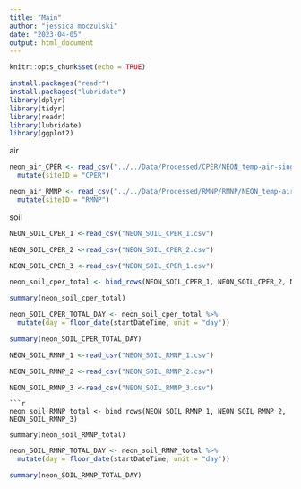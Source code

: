 ```yaml
---
title: "Main"
author: "jessica moczulski"
date: "2023-04-05"
output: html_document
---
```


```r
knitr::opts_chunk$set(echo = TRUE)
```

```r
install.packages("readr")
install.packages("lubridate")
library(dplyr)
library(tidyr)
library(readr) 
library(lubridate)
library(ggplot2)
```


air
```r
neon_air_CPER <- read_csv("../../Data/Processed/CPER/NEON_temp-air-single/CPER_Sep_2017_Air_30min/NEON.D10.CPER.DP1.00002.001.000.030.030.SAAT_30min.2017-09.expanded.20221201T015159Z.csv") %>%
  mutate(siteID = "CPER")

neon_air_RMNP <- read_csv("../../Data/Processed/RMNP/RMNP/NEON_temp-air-single/RMNP_Sep_2017_Air/NEON.D10.RMNP.DP1.00002.001.000.030.030.SAAT_30min.2017-09.basic.20221210T032125Z.csv") %>%
  mutate(siteID = "RMNP")
```

soil
```r
NEON_SOIL_CPER_1 <-read_csv("NEON_SOIL_CPER_1.csv")

NEON_SOIL_CPER_2 <-read_csv("NEON_SOIL_CPER_2.csv")

NEON_SOIL_CPER_3 <-read_csv("NEON_SOIL_CPER_1.csv")

```

```r

neon_soil_cper_total <- bind_rows(NEON_SOIL_CPER_1, NEON_SOIL_CPER_2, NEON_SOIL_CPER_3)

summary(neon_soil_cper_total)

```

```r

neon_SOIL_CPER_TOTAL_DAY <- neon_soil_cper_total %>%
  mutate(day = floor_date(startDateTime, unit = "day"))

summary(neon_SOIL_CPER_TOTAL_DAY)
```

```r
NEON_SOIL_RMNP_1 <-read_csv("NEON_SOIL_RMNP_1.csv")

NEON_SOIL_RMNP_2 <-read_csv("NEON_SOIL_RMNP_2.csv")

NEON_SOIL_RMNP_3 <-read_csv("NEON_SOIL_RMNP_3.csv")
```


```
```r

neon_soil_RMNP_total <- bind_rows(NEON_SOIL_RMNP_1, NEON_SOIL_RMNP_2, NEON_SOIL_RMNP_3)

summary(neon_soil_RMNP_total)

```
```r

neon_SOIL_RMNP_TOTAL_DAY <- neon_soil_RMNP_total %>%
  mutate(day = floor_date(startDateTime, unit = "day"))

summary(neon_SOIL_RMNP_TOTAL_DAY)
```